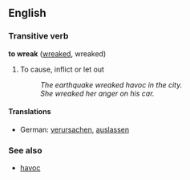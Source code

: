 == English ==
                                                                                                                            
=== Transitive verb ===
'''to wreak''' ([[wreaked]], wreaked)
                                                                                                                            
# To cause, inflict or let out
#: ''The earthquake wreaked havoc in the city.''
#: ''She wreaked her anger on his car.''
                                                                                                                            
==== Translations ====
*German: [[verursachen]], [[auslassen]]
                                                                                                                            
===See also===
*[[havoc]]